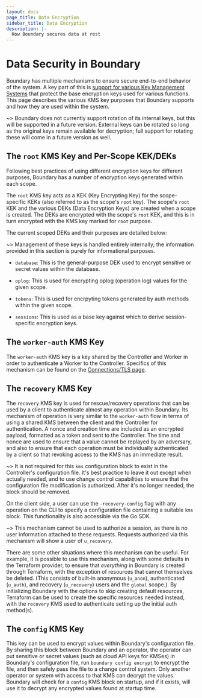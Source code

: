 ```yaml
---
layout: docs
page_title: Data Encryption
sidebar_title: Data Encryption
description: |-
  How Boundary secures data at rest
---
```


# Data Security in Boundary

Boundary has multiple mechanisms to ensure secure end-to-end behavior of the
system. A key part of this is [support for various Key Management
Systems](/docs/configuration/kms) that protect the base encryption keys used for
various functions. This page describes the various KMS key purposes that
Boundary supports and how they are used within the system.

~> Boundary does not currently support rotation of its internal keys, but this
will be supported in a future version. External keys can be rotated so long as
the original keys remain available for decryption; full support for rotating
these will come in a future version as well.

## The `root` KMS Key and Per-Scope KEK/DEKs

Following best practices of using different encryption keys for different
purposes, Boundary has a number of encryption keys generated within each scope.

The `root` KMS key acts as a KEK (Key Encrypting Key) for the scope-specific
KEKs (also referred to as the scope's `root` key). The scope's `root` KEK and
the various DEKs (Data Encryption Keys) are created when a scope is created. The
DEKs are encrypted with the scope's `root` KEK, and this is in turn encrypted
with the KMS key marked for `root` purpose.

The current scoped DEKs and their purposes are detailed below:

~> Management of these keys is handled entirely internally; the information
provided in this section is purely for informational purposes.

* `database`: This is the general-purpose DEK used to encrypt sensitive or
secret values within the database.

* `oplog`: This is used for encrypting oplog (operation log) values for the
given scope.

* `tokens`: This is used for encrpyting tokens generated by auth methods within
the given scope.

* `sessions`: This is used as a base key against which to derive
session-specific encryption keys.

## The `worker-auth` KMS Key

The `worker-auth` KMS key is a key shared by the Controller and Worker in order
to authenticate a Worker to the Controller. Specifics of this mechanism can be
found on the [Connections/TLS page](/docs/concepts/security/connections-tls).

## The `recovery` KMS Key

The `recovery` KMS key is used for rescue/recovery operations that can be used
by a client to authenticate almost any operation within Boundary. Its mechanism
of operation is very similar to the `worker-auth` flow in terms of using a
shared KMS between the client and the Controller for authentication. A nonce and
creation time are included as an encrypted payload, formatted as a token and
sent to the Controller. The time and nonce are used to ensure that a value
cannot be replayed by an adversary, and also to ensure that each operation must
be individually authenticated by a client so that revoking access to the KMS has
an immediate result.

~> It is not required for this `kms` configuration block to exist in the
Controller's configuration file. It's best practice to leave it out except when
actually needed, and to use change control capabilities to ensure that the
configuration file modification is authorized. After it's no longer needed, the
block should be removed.

On the client side, a user can use the `-recovery-config` flag with any
operation on the CLI to specify a configuration file containing a suitable `kms`
block. This functionality is also accessible via the Go SDK.

~> This mechanism cannot be used to authorize a session, as there is no user
information attached to these requests. Requests authorized via this mechanism
will show a user of `u_recovery`.

There are some other situations where this mechanism can be useful. For example,
it is possible to use this mechanism, along with some defaults in the Terraform
provider, to ensure that _everything_ in Boundary is created through Terraform,
with the exception of resources that cannot themselves be deleted. (This
consists of built-in anonymous (`u_anon`), authenticated (`u_auth`), and
recovery (`u_recovery`) users and the `global` scope.). By initializing Boundary
with the options to skip creating default resources, Terraform can be used to
create the specific resources needed instead, with the `recovery` KMS used to
authenticate setting up the initial auth method(s).

## The `config` KMS Key

This key can be used to encrypt values within Boundary's configuration file. By
sharing this block between Boundary and an operator, the operator can put
sensitive or secret values (such as cloud API keys for KMSes) in Boundary's
configuration file, run `boundary config encrypt` to encrypt the file, and then
safely pass the file to a change control system. Only another operator or system
with access to that KMS can decrypt the values. Boundary will check for a
`config` KMS block on startup, and if it exists, will use it to decrypt any
encrypted values found at startup time.
